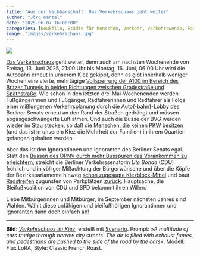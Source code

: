 ```yaml
---
title: "Aus der Nachbarschaft: Das Verkehrschaos geht weiter"
author: "Jörg Kantel"
date: "2025-06-07 16:00:00"
categories: [Neukölln, Städte für Menschen, Verkehr, Verkehrswende, Failed State Berlin]
image: "images/verkehrschaos.jpg"
---
```


[![](images/verkehrschaos-b.jpg)](https://www.flickr.com/photos/schockwellenreiter/54502187857/)

[Das Verkehrschaos](https://kantel.github.io/posts/2025050702_verkehrschaos_im_kiez/) geht weiter, denn auch am nächsten Wochenende von Freitag, 13. Juni 2025, 21:00 Uhr bis Montag, 16. Juni, 06:00 Uhr wird die Autobahn erneut in unserem Kiez gekippt, denn es gibt innerhalb weniger Wochen eine vierte, mehrtägige [Vollsperrung der A100 im Bereich des Britzer Tunnels in beiden Richtungen zwischen Gradestraße und Späthstraße](https://viz.berlin.de/aktuelle-meldungen/vollsperrung-a100-fur-inbetriebnahme-des-16-bauabschnitts/). Wie schon in den letzten drei Mai-Wochenenden werden Fußgängerinnen und Fußgänger, Radfahrerinnen und Radfahrer als Folge einer mißlungenen Verkehrsplanung durch die Auto(-bahn)-Lobby des Berliner Senats erneut an den Rand der Straßen gedrängt und müssen abgasgeschwängerte Luft atmen. Und auch die Busse der BVG werden wieder im Stau stecken, so daß die [Menschen, die keinen PKW besitzen](https://www.rbb24.de/panorama/beitrag/2025/04/verkehr-studie-berlin-autos-fussgaenger-bus-bahn-bvg-s-bahn.html) (und das ist in unserem Kiez die Mehrheit der Familien) in ihrem Quartier gefangen gehalten werden.

Aber das ist den Ignorantinnen und Ignoranten des Berliner Senats egal. Statt den [Bussen des ÖPNV durch mehr Busspuren das Vorankommen zu erleichtern](https://www.rbb24.de/politik/beitrag/2025/05/neue-busspuren-senat-bvg-verkehr-stvo-reform-verspaetungen-puenktlichkeit-sonderfahrstreifen.html), streicht die Berliner Verkehrssenatorin *Ute Bonde* (CDU) fröhlich und in völliger Mißachtung der Bürgerwünsche und über die Köpfe der Bezirksparlamente hinweg [schon zugesagte Kiezblock-Mittel](https://taz.de/Senat-streicht-Kiezblock-Mittel/!6090436/) und baut [Radstreifen](https://entwicklungsstadt.de/kiezblocks-fahrradstrassen-kontroversen-die-veraenderung-des-berliner-stadtraums/) zugunsten von Parkplätzen [zurück](https://entwicklungsstadt.de/neues-verkehrskonzept-fuer-kantstrasse-stoesst-auf-widerstand-im-bezirk/). Hauptsache, die Bleifußkoalition von CDU und SPD bekommt ihren Willen.

Liebe Mitbürgerinnen und Mitbürger, im September nächsten Jahres sind Wahlen. Wählt diese unfähigen und bleifußhörigen Ignorantinnen und Ignoranten dann doch einfach ab!

---

**Bild**: *[Verkehrschaos im Kiez](https://www.flickr.com/photos/schockwellenreiter/54502187857/)*, erstellt mit [Scenario](http://cognitiones.kantel-chaos-team.de/technikgeschichte/rechnerundnetze/scenario.html). Prompt: »*A multitude of cars trudge through narrow city streets. The air is filled with exhaust fumes, and pedestrians are pushed to the side of the road by the cars*«. Modell: Flux LoRA, Style: Classic French Roast.

